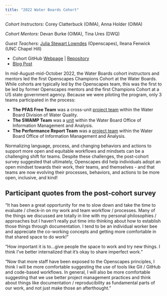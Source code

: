 ```yaml
---
title: "2022 Water Boards Cohort"
---
```


*Cohort Instructors:* Corey Clatterbuck (OIMA), Anna Holder (OIMA)

*Cohort Mentors:* Devan Burke (OIMA), Tina Ures (DWQ)

*Guest Teachers:* [Julia Stewart Lowndes](https://openscapes.org/team.html) (Openscapes), Ileana Fenwick (UNC Chapel Hill)

-   Cohort GitHub [Webpage](https://openscapes.github.io/2022-swrcb/) \| [Repository](https://github.com/Openscapes/2022-swrcb)
-   [Blog Post](https://www.openscapes.org/blog/2022/12/02/swrcb-2022/)

In mid-August-mid-October 2022, the Water Boards cohort instructors and mentors led the first Openscapes Champions Cohort at the Water Boards. While cohorts are typically led by the Openscapes team, this was the first to be led by former Openscapes mentors and the first Champions Cohort at a US state government agency. Because we were piloting the program, only 3 teams participated in the process:

-   **The PFAS Free Team** was a cross-unit [project team](https://www.waterboards.ca.gov/pfas/) within the Water Board Division of Water Quality.
-   **The SWAMP Team** was a [unit](https://www.waterboards.ca.gov/water_issues/programs/swamp/) within the Water Board Office of Information Management and Analysis.
-   **The Performance Report Team** was a [project team](https://www.waterboards.ca.gov/about_us/performance_report_2021/index.html) within the Water Board Office of Information Management and Analysis.

Normalizing language, process, and changing behaviors and actions to support more open and equitable workflows and mindsets can be a challenging shift for teams. Despite these challenges, the post-cohort survey suggested that ultimately, Openscapes did help individuals adopt an open mindset towards their work, their teams, and themselves - and that teams are now evolving their processes, behaviors, and actions to be more open, inclusive, and kind!

::: {.callout-note icon="false"}
## Participant quotes from the post-cohort survey

"It has been a great opportunity for me to slow down and take the time to evaluate / check-in on my work and team workflow / processes. Many of the things we discussed are totally in line with my personal philosophies / approaches but I haven't really put time into thinking about how to establish those things through documentation. I tend to be an individual worker bee and appreciate the co-working concepts and getting more comfortable in that shared space to do work!"

"How important it is to...give people the space to work and try new things. I think I've better internalized that it's okay to share imperfect work."

"Now that more staff have been exposed to the Openscapes principles, I think I will be more comfortable suggesting the use of tools like Git / GitHub and code-based workflows. In general, I will also be more comfortable suggesting that we use better project management practices and think about things like documentation / reproducibility as fundamental parts of our work, and not just make those an afterthought."
:::
